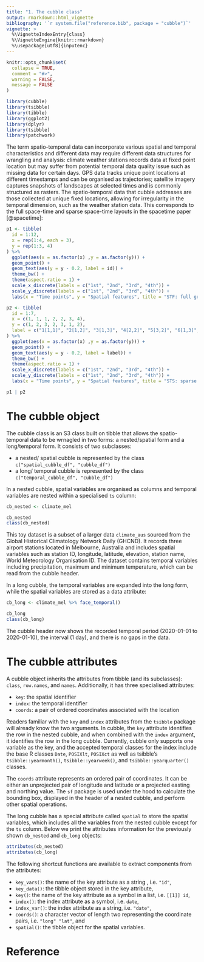 ```yaml
---
title: "1. The cubble class"
output: rmarkdown::html_vignette
bibliography: '`r system.file("reference.bib", package = "cubble")`'
vignette: >
  %\VignetteIndexEntry{class}
  %\VignetteEngine{knitr::rmarkdown}
  %\usepackage[utf8]{inputenc}
---
```


```r
knitr::opts_chunk$set(
  collapse = TRUE,
  comment = "#>",
  warning = FALSE, 
  message = FALSE
)
```

```r
library(cubble)
library(tsibble)
library(tibble)
library(ggplot2)
library(dplyr)
library(tsibble)
library(patchwork)
```

The term spatio-temporal data can incorporate various spatial and temporal characteristics and different data may require different data structures for wrangling and analysis: climate weather stations records data at fixed point location but may suffer from potential temporal data quality issue such as missing data for certain days. GPS data tracks unique point locations at different timestamps and can be organised as trajectories; satellite imagery captures snapshots of landscapes at selected times and is commonly structured as rasters. The spatio-temporal data that cubble addresses are those collected at unique fixed locations, allowing for irregularity in the temporal dimension, such as the weather station data. This corresponds to the full space-time and sparse space-time layouts in the spacetime paper [@spacetime]: 

```r
p1 <- tibble(
  id = 1:12,
  x = rep(1:4, each = 3),
  y = rep(1:3, 4)
) %>% 
  ggplot(aes(x = as.factor(x) ,y = as.factor(y))) + 
  geom_point() + 
  geom_text(aes(y = y - 0.2, label = id)) + 
  theme_bw() + 
  theme(aspect.ratio = 1) + 
  scale_x_discrete(labels = c("1st", "2nd", "3rd", "4th")) + 
  scale_y_discrete(labels = c("1st", "2nd", "3rd", "4th")) + 
  labs(x = "Time points", y = "Spatial features", title = "STF: full grid layout") 

p2 <- tibble(
  id = 1:7,
  x = c(1, 1, 1, 2, 2, 3, 4),
  y = c(1, 2, 3, 2, 3, 1, 2),
  label = c("1[1,1]", "2[1,2]", "3[1,3]", "4[2,2]", "5[3,2]", "6[1,3]", "7[2,4]")
) %>% 
  ggplot(aes(x = as.factor(x) ,y = as.factor(y))) + 
  geom_point() + 
  geom_text(aes(y = y - 0.2, label = label)) + 
  theme_bw() + 
  theme(aspect.ratio = 1) + 
  scale_x_discrete(labels = c("1st", "2nd", "3rd", "4th")) + 
  scale_y_discrete(labels = c("1st", "2nd", "3rd", "4th")) + 
  labs(x = "Time points", y = "Spatial features", title = "STS: sparse grid layout") 

p1 | p2
```

# The cubble object

The cubble class is an S3 class built on tibble that allows the spatio-temporal data to be wrnagled in two forms: a nested/spatial form and a long/temporal form. It consists of two subclasses: 

  - a nested/ spatial cubble is represented by the class `c("spatial_cubble_df", "cubble_df")`
  - a long/ temporal cubble is represented by the class `c("temporal_cubble_df", "cubble_df")`

In a nested cubble, spatial variables are organised as columns and temporal variables are nested within a specialised `ts` column: 

```r
cb_nested <- climate_mel
```

```r
cb_nested
class(cb_nested)
```

This toy dataset is a subset of a larger data `climate_aus` sourced from the Global Historical Climatology Network Daily (GHCND). It records three airport stations located in Melbourne, Australia and includes spatial variables such as station ID, longitude, latitude, elevation, station name, World Meteorology Organisation ID. The dataset contains temporal variables including precipitation, maximum and minimum temperature, which can be read from the cubble header. 

In a long cubble, the temporal variables are expanded into the long form, while the spatial variables are stored as a data attribute: 

```r
cb_long <- climate_mel %>% face_temporal()
```

```r
cb_long
class(cb_long)
```

The cubble header now shows the recorded temporal period (2020-01-01 to 2020-01-10), the interval (1 day), and there is no gaps in the data.

# The cubble attributes

A cubble object inherits the attributes from tibble (and its subclasses): `class`, `row.names`, and `names`. Additionally, it has three specialised attributes: 

  - `key`: the spatial identifier
  - `index`: the temporal identifier
  - `coords`: a pair of ordered coordinates associated with the location
  
Readers familiar with the `key` and `index` attributes from the `tsibble` package will already know the two arguments. In cubble, the `key` attribute identifies the row in the nested cubble, and when combined with the `index` argument, it identifies the row in the long cubble. Currently, cubble only supports one variable as the key, and the accepted temporal classes for the index include the base R classes `Date`, `POSIXlt`, `POSIXct` as well as tsibble's `tsibble::yearmonth()`, `tsibble::yearweek()`, and `tsibble::yearquarter()` classes.

The `coords` attribute represents an ordered pair of coordinates. It can be either an unprojected pair of longitude and latitude or a projected easting and northing value. The `sf` package is used under the hood to calculate the bounding box, displayed in the header of a nested cubble, and perform other spatial operations.

The long cubble has a special attribute called `spatial` to store the spatial variables, which includes all the variables from the nested cubble except for the `ts` column. Below we print the attributes information for the previously shown `cb_nested` and `cb_long` objects:

```r
attributes(cb_nested)
attributes(cb_long)
```

The following shortcut functions are available to extract components from the attributes:

  - `key_vars()`: the name of the key attribute as a string , i.e. `"id"`, 
  - `key_data()`: the tibble object stored in the key attribute,
  - `key()`: the name of the key attribute as a symbol in a list, i.e. `[[1]] id`,
  - `index()`: the index attribute as a symbol, i.e. `date`,
  - `index_var()`: the index attribute as a string, i.e. `"date"`,
  - `coords()`: a character vector of length two representing the coordinate pairs, i.e. `"long" "lat"`, and
  - `spatial()`: the tibble object for the spatial variables.

# Reference
